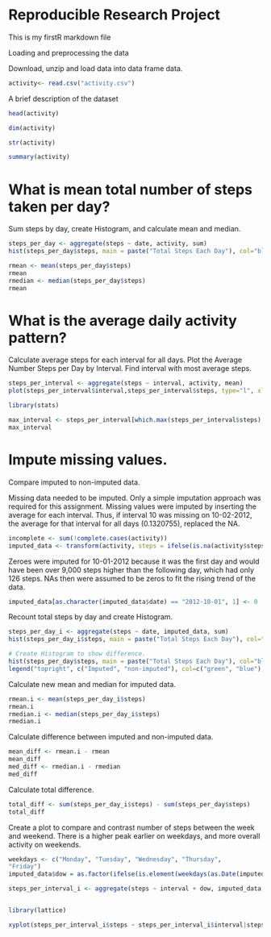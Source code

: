 Reproducible Research Project
=============================
This is my firstR markdown file

Loading and preprocessing the data

Download, unzip and load data into data frame data.

```r
activity<- read.csv("activity.csv")
```
A brief description of the dataset

```r
head(activity)
```

```r
dim(activity)
```

```r

str(activity)
```

```r
summary(activity)
```

What is mean total number of steps taken per day?
=================================================

Sum steps by day, create Histogram, and calculate mean and median.
```r
steps_per_day <- aggregate(steps ~ date, activity, sum)
hist(steps_per_day$steps, main = paste("Total Steps Each Day"), col="blue", xlab="Number of Steps")
```

```r
rmean <- mean(steps_per_day$steps)
rmean
rmedian <- median(steps_per_day$steps)
rmean
```

What is the average daily activity pattern?
==============================================
Calculate average steps for each interval for all days.
Plot the Average Number Steps per Day by Interval.
Find interval with most average steps.
```r
steps_per_interval <- aggregate(steps ~ interval, activity, mean)
plot(steps_per_interval$interval,steps_per_interval$steps, type="l", xlab="Interval", ylab="Number of Steps",main="Average Number of Steps per Day by Interval")
```

```r
library(stats)
```

```r
max_interval <- steps_per_interval[which.max(steps_per_interval$steps),1]
max_interval
```

Impute missing values.
======================

Compare imputed to non-imputed data.

Missing data needed to be imputed. Only a simple imputation approach was required for this assignment. Missing values were imputed by inserting the average for each interval. Thus, if interval 10 was missing on 10-02-2012, the average for that interval for all days (0.1320755), replaced the NA.

```r
incomplete <- sum(!complete.cases(activity))
imputed_data <- transform(activity, steps = ifelse(is.na(activity$steps), steps_per_interval$steps[match(activity$interval, steps_per_interval$interval)], activity$steps))
```
Zeroes were imputed for 10-01-2012 because it was the first day and would have been over 9,000 steps higher than the following day, which had only 126 steps. NAs then were assumed to be zeros to fit the rising trend of the data.

```r
imputed_data[as.character(imputed_data$date) == "2012-10-01", 1] <- 0
```

Recount total steps by day and create Histogram.

```r
steps_per_day_i <- aggregate(steps ~ date, imputed_data, sum)
hist(steps_per_day_i$steps, main = paste("Total Steps Each Day"), col="green", xlab="Number of Steps")

# Create Histogram to show difference. 
hist(steps_per_day$steps, main = paste("Total Steps Each Day"), col="blue", xlab="Number of Steps", add=T)
legend("topright", c("Imputed", "non-imputed"), col=c("green", "blue"), lwd=10)

```

Calculate new mean and median for imputed data.
```r
rmean.i <- mean(steps_per_day_i$steps)
rmean.i
rmedian.i <- median(steps_per_day_i$steps)
rmedian.i
```
Calculate difference between imputed and non-imputed data.

```r
mean_diff <- rmean.i - rmean
mean_diff
med_diff <- rmedian.i - rmedian
med_diff
```

Calculate total difference.
```r
total_diff <- sum(steps_per_day_i$steps) - sum(steps_per_day$steps)
total_diff
```


Create a plot to compare and contrast number of steps between the week and weekend. There is a higher peak earlier on weekdays, and more overall activity on weekends.
```r
weekdays <- c("Monday", "Tuesday", "Wednesday", "Thursday", 
"Friday")
imputed_data$dow = as.factor(ifelse(is.element(weekdays(as.Date(imputed_data$date)),weekdays), "Weekday", "Weekend"))

steps_per_interval_i <- aggregate(steps ~ interval + dow, imputed_data, mean)


library(lattice)

xyplot(steps_per_interval_i$steps ~ steps_per_interval_i$interval|steps_per_interval_i$dow, main="Average Steps per Day by Interval",xlab="Interval", ylab="Steps",layout=c(1,2), type="l")

```


